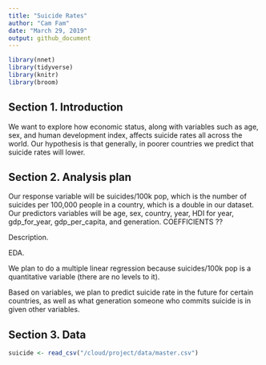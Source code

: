 ```yaml
---
title: "Suicide Rates"
author: "Cam Fam"
date: "March 29, 2019"
output: github_document
---
```


```r
library(nnet)
library(tidyverse)
library(knitr)
library(broom)
```


## Section 1. Introduction

We want to explore how economic status, along with variables such as age, sex, and human development index, affects suicide rates all across the world. Our hypothesis is that generally, in poorer countries we predict that suicide rates will lower. 

## Section 2. Analysis plan

Our response variable will be suicides/100k pop, which is the number of suicides per 100,000 people in a country, which is a double in our dataset. Our predictors variables will be age, sex, country, year, HDI for year, gdp_for_year, gdp_per_capita, and generation. COEFFICIENTS ?? 

Description.

EDA.

We plan to do a multiple linear regression because suicides/100k pop is a quantitative variable (there are no levels to it). 

Based on variables, we plan to predict suicide rate in the future for certain countries, as well as what generation someone who commits suicide is in given other variables.

## Section 3. Data

```r
suicide <- read_csv("/cloud/project/data/master.csv")
```

